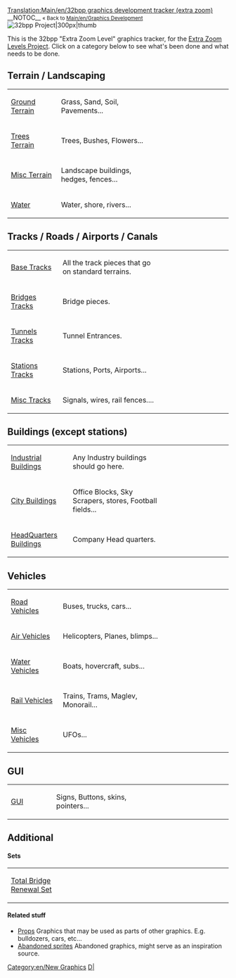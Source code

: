 {{en/Outdated|References outdated forum threads etc.  The 32bpp project referred to in this section is, as of 2017, dead}}

[[Translation:Main/en/32bpp graphics development tracker (extra zoom)]]
__NOTOC__
<small>« Back to [[Main/en/Graphics Development]]</small>  [[File:en/OpenTTD 32bpp.png|32bpp Project|300px|thumb]]


This is the 32bpp "Extra Zoom Level" graphics tracker, for the [[Main/en/Playing with 32 bpp graphics|Extra Zoom Levels Project]].
Click on a category below to see what's been done and what needs to be done.


  



==Terrain / Landscaping==
{| style="background:#FFFFFF; text-align:left"
|width="150"|[[Main/en/Ground Terrain (New Graphics)|Ground Terrain]] 
|width="380"|Grass, Sand, Soil, Pavements...
|width="300"|{{en/Progress bar 32bpp tracker|ground terrain|style=font-size:75%;}}
|-
|[[Main/en/Trees Terrain (New Graphics)|Trees Terrain]]
|Trees, Bushes, Flowers...
|{{en/Progress bar 32bpp tracker|trees terrain|style=font-size:75%;}}
|-
|[[Main/en/Misc Terrain (New Graphics)|Misc Terrain]]
|Landscape buildings, hedges, fences...
|{{en/Progress bar 32bpp tracker|misc terrain|style=font-size:75%;}}
|-
|[[Main/en/Water (New Graphics)|Water]]
|Water, shore, rivers...
|{{en/Progress bar 32bpp tracker|water|style=font-size:75%;}}
|}

==Tracks / Roads / Airports / Canals==
{| style="background:#FFFFFF; text-align:left"
|width="150"|[[Main/en/Base Tracks (New Graphics)|Base Tracks]] 
|width="380"|All the track pieces that go on standard terrains.
|width="300"|{{en/Progress bar 32bpp tracker|base tracks|style=font-size:75%;}}
|-
|[[Main/en/Bridges Tracks (New Graphics)|Bridges Tracks]]
|Bridge pieces.
|{{en/Progress bar 32bpp tracker|bridges tracks|style=font-size:75%;}}
|-
|[[Main/en/Tunnels Tracks (New Graphics)|Tunnels Tracks]]
|Tunnel Entrances.
|{{en/Progress bar 32bpp tracker|tunnels tracks|style=font-size:75%;}}
|-
|[[Main/en/Stations Tracks (New Graphics)|Stations Tracks]]
|Stations, Ports, Airports...
|{{en/Progress bar 32bpp tracker|stations tracks|style=font-size:75%;}}
|-
|[[Main/en/Misc Tracks (New Graphics)|Misc Tracks]]
|Signals, wires, rail fences....
|{{en/Progress bar 32bpp tracker|misc tracks|style=font-size:75%;}}
|}

==Buildings (except stations)==
{| style="background:#FFFFFF; text-align:left"
|width="150"|[[Main/en/Industrial Buildings (New Graphics)|Industrial Buildings]]
|width="380"|Any Industry buildings should go here.
|width="300"|{{en/Progress bar 32bpp tracker|industrial|style=font-size:75%;}}
|-
|[[Main/en/City Buildings (New Graphics)|City Buildings]]
|Office Blocks, Sky Scrapers, stores, Football fields...
|{{en/Progress bar 32bpp tracker|city buildings|style=font-size:75%;}}
|-
|[[Main/en/HeadQuarters Buildings (New Graphics)|HeadQuarters Buildings]]
|Company Head quarters.
|{{en/Progress bar 32bpp tracker|headquarter|style=font-size:75%;}}
|}

==Vehicles==
{| style="background:#FFFFFF; text-align:left"
|width="150"|[[Main/en/Road Vehicles (New Graphics)|Road Vehicles]]
|width="380"|Buses, trucks, cars...
|width="300"|{{en/Progress bar 32bpp tracker|road vehicles|style=font-size:75%;}}
|-
|[[Main/en/Air Vehicles (New Graphics)|Air Vehicles]]
|Helicopters, Planes, blimps...
|{{en/Progress bar 32bpp tracker|air vehicles|style=font-size:75%;}}
|-
|[[Main/en/Water Vehicles (New Graphics)|Water Vehicles]]
|Boats, hovercraft, subs...
|{{en/Progress bar 32bpp tracker|water vehicles|style=font-size:75%;}}
|-
|[[Main/en/Rail Vehicles (New Graphics)|Rail Vehicles]]
|Trains, Trams, Maglev, Monorail...
|{{en/Progress bar 32bpp tracker|rail vehicles|style=font-size:75%;}}
|-
|[[Main/en/Misc Vehicles (New Graphics)|Misc Vehicles]]
|UFOs...
|{{en/Progress bar 32bpp tracker|misc tracks|style=font-size:75%;}}
|}

==GUI==
{| style="background:#FFFFFF; text-align:left"
|width="150"|[[Main/en/GUI (New Graphics)|GUI]]
|width="380"|Signs, Buttons, skins, pointers... <!-- No faces? -->
|width="300"|{{en/Progress bar 32bpp tracker|gui|style=font-size:75%;}}
|}

==Additional==
==== Sets ====
{| style="background:#FFFFFF; text-align:left"
|width="150"|[[Main/en/32bpp graphics for Total Bridge Renewal Set|Total Bridge Renewal Set]]
|width="380"|
|width="300"|{{en/Progress bar 32bpp tracker|total bridge renewal set|style=font-size:75%;}}
|}

====Related stuff====
* [[Main/en/Props (New Graphics)|Props]] Graphics that may be used as parts of other graphics. E.g. bulldozers, cars, etc...
* [[Main/en/32bpp abandoned buildings|Abandoned sprites]] Abandoned graphics, might serve as an inspiration source.


{{en/Navbox Graphics Development}}

[[Category:en/New Graphics]][[Category:en/32bpp Graphics Developer resources|D|]]